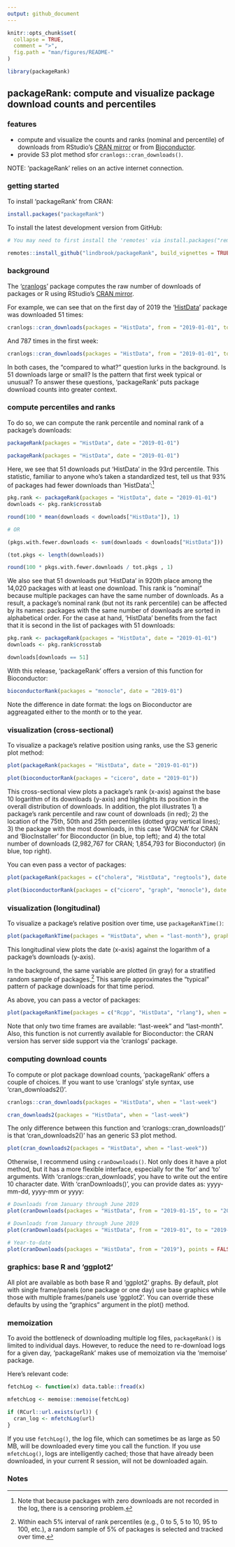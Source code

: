 ```yaml
---
output: github_document
---
```


<!-- README.md is generated from README.Rmd. Please edit that file -->

```r
knitr::opts_chunk$set(
  collapse = TRUE,
  comment = ">",
  fig.path = "man/figures/README-"
)
```

```r
library(packageRank)
```

## packageRank: compute and visualize package download counts and percentiles

### features

* compute and visualize the counts and ranks (nominal and percentile) of downloads from RStudio's [CRAN mirror](http://cran-logs.rstudio.com) or from [Bioconductor](https://bioconductor.org/).
* provide S3 plot method sfor `cranlogs::cran_downloads()`.

NOTE: 'packageRank' relies on an active internet connection.

### getting started

To install 'packageRank' from CRAN:

```r
install.packages("packageRank")
```

To install the latest development version from GitHub:

```r
# You may need to first install the 'remotes' via install.packages("remotes").

remotes::install_github("lindbrook/packageRank", build_vignettes = TRUE)
```

### background

The '[cranlogs](https://cran.r-project.org/package=cranlogs)' package computes the raw number of downloads of packages or R using RStudio's [CRAN mirror](http://cran-logs.rstudio.com).

For example, we can see that on the first day of 2019 the '[HistData](https://cran.r-project.org/package=HistData)' package was downloaded 51 times:

```r
cranlogs::cran_downloads(packages = "HistData", from = "2019-01-01", to = "2019-01-01")
```

And 787 times in the first week:

```r
cranlogs::cran_downloads(packages = "HistData", from = "2019-01-01", to = "2019-01-07")
```

In both cases, the "compared to what?" question lurks in the background. Is 51 downloads large or small? Is the pattern that first week typical or unusual? To answer these questions, 'packageRank' puts package download counts into greater context.

### compute percentiles and ranks

To do so, we can compute the rank percentile and nominal rank of a package's downloads:

```r
packageRank(packages = "HistData", date = "2019-01-01")
```

```r
packageRank(packages = "HistData", date = "2019-01-01")
```

Here, we see that 51 downloads put 'HistData' in the 93rd percentile. This statistic, familiar to anyone who's taken a standardized test, tell us that 93% of packages had fewer downloads than 'HistData':^[Note that because packages with zero downloads are not recorded in the log, there is a censoring problem.]

```r
pkg.rank <- packageRank(packages = "HistData", date = "2019-01-01")
downloads <- pkg.rank$crosstab

round(100 * mean(downloads < downloads["HistData"]), 1)

# OR

(pkgs.with.fewer.downloads <- sum(downloads < downloads["HistData"]))

(tot.pkgs <- length(downloads))

round(100 * pkgs.with.fewer.downloads / tot.pkgs , 1)
```

We also see that 51 downloads put 'HistData' in 920th place among the 14,020 packages with at least one download. This rank is "nominal" because multiple packages can have the same number of downloads. As a result, a package's nominal rank (but not its rank percentile) can be affected by its names: packages with the same number of downloads are sorted in alphabetical order. For the case at hand, 'HistData' benefits from the fact that it is second in the list of packages with 51 downloads:

```r
pkg.rank <- packageRank(packages = "HistData", date = "2019-01-01")
downloads <- pkg.rank$crosstab

downloads[downloads == 51]
```

With this release, 'packageRank' offers a version of this function for Bioconductor:

```r
bioconductorRank(packages = "monocle", date = "2019-01")
```

Note the difference in date format: the logs on Bioconductor are aggreagated either to the month or to the year.

### visualization (cross-sectional)

To visualize a package's relative position using ranks, use the S3 generic plot method:

```r
plot(packageRank(packages = "HistData", date = "2019-01-01"))
```

```r
plot(bioconductorRank(packages = "cicero", date = "2019-01"))
```

This cross-sectional view plots a package's rank (x-axis) against the base 10 logarithm of its downloads (y-axis) and highlights its position in the overall distribution of downloads. In addition, the plot illustrates 1) a package's rank percentile and raw count of downloads (in red); 2) the location of the 75th, 50th and 25th percentiles (dotted gray vertical lines); 3) the package with the most downloads, in this case 'WGCNA' for CRAN and 'BiocInstaller' for Bioconductor (in blue, top left); and 4) the total number of downloads (2,982,767 for CRAN; 1,854,793 for Bioconductor) (in blue, top right).

You can even pass a vector of packages:

```r
plot(packageRank(packages = c("cholera", "HistData", "regtools"), date = "2019-01-01"))
```

```r
plot(bioconductorRank(packages = c("cicero", "graph", "monocle"), date = "2019-01"))
```

### visualization (longitudinal)

To visualize a package's relative position over time, use `packageRankTime()`:

```r
plot(packageRankTime(packages = "HistData", when = "last-month"), graphics_pkg = "base")
```

This longitudinal view plots the date (x-axis) against the logarithm of a package's downloads (y-axis).

In the background, the same variable are plotted (in gray) for a stratified random sample of packages.^[Within each 5% interval of rank percentiles (e.g., 0 to 5, 5 to 10, 95 to 100, etc.), a random sample of 5% of packages is selected and tracked over time.] This sample approximates the "typical" pattern of package downloads for that time period.

As above, you can pass a vector of packages:

```r
plot(packageRankTime(packages = c("Rcpp", "HistData", "rlang"), when = "last-month"))
```

Note that only two time frames are available: "last-week" and "last-month". Also, this function is not currently available for Bioconductor: the CRAN version has server side support via the 'cranlogs' package.

### computing download counts

To compute or plot package download counts, 'packageRank' offers a couple of choices. If you want to use 'cranlogs' style syntax, use 'cran_downloads2()'. 

```r
cranlogs::cran_downloads(packages = "HistData", when = "last-week")

cran_downloads2(packages = "HistData", when = "last-week")
```

The only difference between this function and 'cranlogs::cran_downloads()' is that 'cran_downloads2()' has an generic S3 plot method.

```r
plot(cran_downloads2(packages = "HistData", when = "last-week"))
```

Otherwise, I recommend using `cranDownloads()`. Not only does it have a plot method, but it has a more flexible interface, especially for the 'for' and 'to' arguments. With 'cranlogs::cran_downloads', you have to write out the entire 10 character date. With 'cranDownloads()', you can provide dates as: yyyy-mm-dd, yyyy-mm or yyyy:

```r
# Downloads from January through June 2019
plot(cranDownloads(packages = "HistData", from = "2019-01-15", to = "2019-06-25"), points = FALSE, smooth = TRUE)

# Downloads from January through June 2019
plot(cranDownloads(packages = "HistData", from = "2019-01", to = "2019-06"), points = FALSE, smooth = TRUE)

# Year-to-date 
plot(cranDownloads(packages = "HistData", from = "2019"), points = FALSE, smooth = TRUE)
```

### graphics: base R and 'ggplot2'

All plot are available as both base R and 'ggplot2' graphs. By default, plot with single frame/panels (one package or one day) use base graphics while those with multiple frames/panels use 'ggplot2'. You can override these defaults by using the "graphics" argument in the plot() method.

### memoization

To avoid the bottleneck of downloading multiple log files, `packageRank()` is limited to individual days. However, to reduce the need to re-download logs for a given day, 'packageRank' makes use of memoization via the 'memoise' package.

Here's relevant code:

```r
fetchLog <- function(x) data.table::fread(x)

mfetchLog <- memoise::memoise(fetchLog)

if (RCurl::url.exists(url)) {
  cran_log <- mfetchLog(url)
}
```

If you use `fetchLog()`, the log file, which can sometimes be as large as 50 MB, will be downloaded every time you call the function. If you use `mfetchLog()`, logs are intelligently cached; those that have already been downloaded, in your current R session, will not be downloaded again.


### Notes
